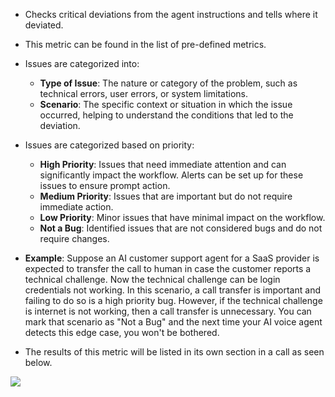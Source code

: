 - Checks critical deviations from the agent instructions and tells where it deviated.
- This metric can be found in the list of pre-defined metrics.
- Issues are categorized into:
    - **Type of Issue**: The nature or category of the problem, such as technical errors, user errors, or system limitations.
    - **Scenario**: The specific context or situation in which the issue occurred, helping to understand the conditions that led to the deviation. <br />

- Issues are categorized based on priority:
    - **High Priority**: Issues that need immediate attention and can significantly impact the workflow. Alerts can be set up for these issues to ensure prompt action.
    - **Medium Priority**: Issues that are important but do not require immediate action.
    - **Low Priority**: Minor issues that have minimal impact on the workflow.
    - **Not a Bug**: Identified issues that are not considered bugs and do not require changes.

- **Example**: Suppose an AI customer support agent for a SaaS provider is expected to transfer the call to human in case the customer reports a technical challenge. Now the technical challenge can be login credentials not working. In this scenario, a call transfer is important and failing to do so is a high priority bug.
However, if the technical challenge is internet is not working, then a call transfer is unnecessary. You can mark that scenario as "Not a Bug" and the next time your AI voice agent detects this edge case, you won't be bothered.

- The results of this metric will be listed in its own section in a call as seen below.
<Frame caption="In this example, the priority can be seen in the dropdown. The type of issue is The AI Agent did not confirm any time in line with steps (3) and (4) and the Scenario of issue is The AI Agent failed to confirm the time deviating from expected scheduling protocol">
  <img src="/images/critical-workflow-image.png" />
</Frame>